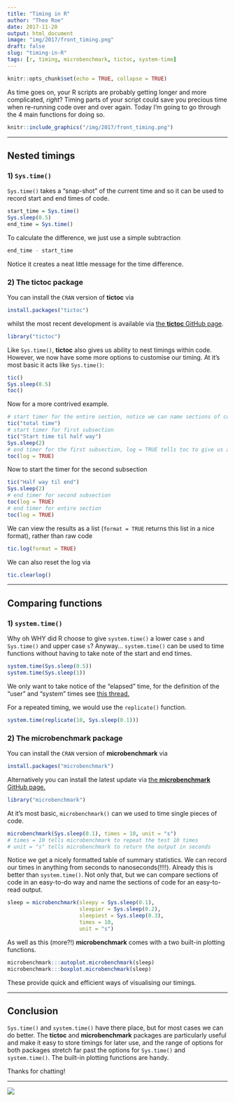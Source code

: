```yaml
---
title: "Timing in R"
author: "Theo Roe"
date: 2017-11-20
output: html_document
image: "img/2017/front_timing.png"
draft: false
slug: "timing-in-R"
tags: [r, timing, microbenchmark, tictoc, system-time]
---
```


```r
knitr::opts_chunk$set(echo = TRUE, collapse = TRUE)
```

As time goes on, your R scripts are probably getting longer and more complicated, _right_? Timing parts of your script could save you precious time when re-running code over and over again. Today I'm going to go through the 4 main functions for doing so. 

```r
knitr::include_graphics("/img/2017/front_timing.png") 
```

***

## Nested timings

### 1) `Sys.time()`

`Sys.time()` takes a "snap-shot" of the current time and so it can be used to record start and end times of code.

```r
start_time = Sys.time()
Sys.sleep(0.5)
end_time = Sys.time()
```
To calculate the difference, we just use a simple subtraction
```r
end_time - start_time
```

Notice it creates a neat little message for the time difference.

### 2) The tictoc package

You can install the `CRAN` version of __tictoc__ via 
```r
install.packages("tictoc")
```
whilst the most recent development is available via [the __tictoc__ GitHub page](https://github.com/collectivemedia/tictoc).
```r
library("tictoc")
```

Like `Sys.time()`, __tictoc__ also gives us ability to nest timings within code. However, we now have some more options to customise our timing. At it's most basic it acts like `Sys.time()`:
```r
tic()
Sys.sleep(0.5)
toc()
```

Now for a more contrived example. 
```r
# start timer for the entire section, notice we can name sections of code
tic("total time") 
# start timer for first subsection
tic("Start time til half way")
Sys.sleep(2)
# end timer for the first subsection, log = TRUE tells toc to give us a message
toc(log = TRUE)
```
Now to start the timer for the second subsection

```r
tic("Half way til end")
Sys.sleep(2)
# end timer for second subsection
toc(log = TRUE)
# end timer for entire section
toc(log = TRUE)
```
We can view the results as a list (`format = TRUE` returns this list in a nice format), rather than raw code
```r
tic.log(format = TRUE)
```
We can also reset the log via
```r
tic.clearlog()
```

***

## Comparing functions

### 1) `system.time()`

Why oh WHY did R choose to give `system.time()` a lower case `s` and `Sys.time()` and upper case `s`? 
Anyway... `system.time()` can be used to time functions without having to take note of the start and end times. 
```r
system.time(Sys.sleep(0.5))
system.time(Sys.sleep(1))
```
We only want to take notice of the "elapsed" time, for the definition of the "user" and "system" times see [this thread.](http://r.789695.n4.nabble.com/Meaning-of-proc-time-td2303263.html#a2306691) 

For a repeated timing, we would use the `replicate()` function. 
```r
system.time(replicate(10, Sys.sleep(0.1)))
```

### 2) The microbenchmark package

You can install the `CRAN` version of __microbenchmark__ via
```r
install.packages("microbenchmark")
```
Alternatively you can install the latest update via [the __microbenchmark__ GitHub page.](https://github.com/olafmersmann/microbenchmark)
```r
library("microbenchmark")
```

At it's most basic, `microbenchmark()` can we used to time single pieces of code.

```r
microbenchmark(Sys.sleep(0.1), times = 10, unit = "s")
# times = 10 tells microbenchmark to repeat the test 10 times
# unit = "s" tells microbenchmark to return the output in seconds
```

Notice we get a nicely formatted table of summary statistics. We can record our times in anything from seconds to nanoseconds(!!!!). Already this is better than `system.time()`. Not only that, but we can compare sections of code in an easy-to-do way and name the sections of code for an easy-to-read output. 

```r
sleep = microbenchmark(sleepy = Sys.sleep(0.1), 
                       sleepier = Sys.sleep(0.2),
                       sleepiest = Sys.sleep(0.3),
                       times = 10, 
                       unit = "s")
```

As well as this (more?!) __microbenchmark__ comes with a two built-in plotting functions.

```r
microbenchmark:::autoplot.microbenchmark(sleep)
microbenchmark:::boxplot.microbenchmark(sleep)
```

These provide quick and efficient ways of visualising our timings. 

***

## Conclusion

`Sys.time()` and `system.time()` have there place, but for most cases we can do better. 
The __tictoc__ and __microbenchmark__ packages are particularly useful and make it easy to store timings for later use, and the range of options for both packages stretch far past the options for `Sys.time()` and `system.time()`. 
The built-in plotting functions are handy.

Thanks for chatting!

---

[![](/img/logos/300_125.jpg)](https://www.jumpingrivers.com/?utm_source=blog&utm_medium=image&utm_campaign=2017timing)



